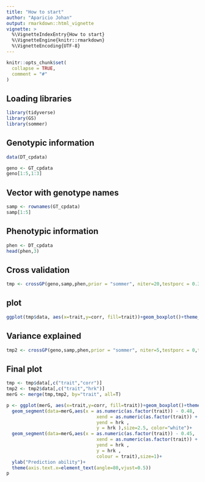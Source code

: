 ---
title: "How to start"
author: "Aparicio Johan"
output: rmarkdown::html_vignette
vignette: >
  %\VignetteIndexEntry{How to start}
  %\VignetteEngine{knitr::rmarkdown}
  %\VignetteEncoding{UTF-8}
---

```{r, include = FALSE}
knitr::opts_chunk$set(
  collapse = TRUE,
  comment = "#"
)
```

## Loading libraries

```{r setup, warning=F,message=F}
library(tidyverse)
library(GS)
library(sommer)
```


## Genotypic information

```{r, warning=F,message=F}
data(DT_cpdata)

geno <- GT_cpdata
geno[1:5,1:3]
```

## Vector with genotype names
```{r, warning=F,message=F}
samp <- rownames(GT_cpdata)
samp[1:5]
```

## Phenotypic information
```{r, warning=F,message=F}
phen <- DT_cpdata
head(phen,3)
```


## Cross validation
```{r, warning=F, message=F}
tmp <- crossGP(geno,samp,phen,prior = "sommer", niter=20,testporc = 0.3,traits = names(phen)[c(5,7)])
```

## plot

```{r}
ggplot(tmp$data, aes(x=trait,y=corr, fill=trait))+geom_boxplot()+theme_bw()
```

## Variance explained

```{r}
tmp2 <- crossGP(geno,samp,phen,prior = "sommer", niter=5,testporc = 0,traits = names(phen)[c(5,7)])
```



## Final plot

```{r}
tmp <- tmp$data[,c("trait","corr")]
tmp2 <- tmp2$data[,c("trait","hrk")]
merG <- merge(tmp,tmp2, by="trait", all=T)
```



```{r}
p <- ggplot(merG, aes(x=trait,y=corr, fill=trait))+geom_boxplot()+theme_bw()+xlab(" ")+
  geom_segment(data=merG,aes(x = as.numeric(as.factor(trait)) - 0.48, 
                                 xend = as.numeric(as.factor(trait)) + 0.48, 
                                 yend = hrk , 
                                 y = hrk ),size=2.5, color="white")+
  geom_segment(data=merG,aes(x = as.numeric(as.factor(trait)) - 0.45, 
                                 xend = as.numeric(as.factor(trait)) + 0.45, 
                                 yend = hrk , 
                                 y = hrk , 
                                 colour = trait),size=1)+
  ylab("Prediction ability")+
  theme(axis.text.x=element_text(angle=80,vjust=0.5))
p

```







